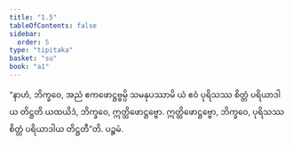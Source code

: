 ```yaml
---
title: "1.5"
tableOfContents: false
sidebar:
  order: 5
type: "tipitaka"
basket: "su"
book: "a1"
---
```



<DynamicBreadcrumb />

<Division number="5" book="a1" e="ch" v="15" p="2">

<Paragraph number="11" book="a1">
“နာဟံ, ဘိက္ခဝေ, အညံ ဧကဖောဋ္ဌဗ္ဗမ္ပိ သမနုပဿာမိ ယံ ဧဝံ ပုရိသဿ စိတ္တံ ပရိယာဒါယ တိဋ္ဌတိ ယထယိဒံ, ဘိက္ခဝေ, ဣတ္ထိဖောဋ္ဌဗ္ဗော. ဣတ္ထိဖောဋ္ဌဗ္ဗော, ဘိက္ခဝေ, ပုရိသဿ စိတ္တံ ပရိယာဒါယ တိဋ္ဌတီ”တိ.

</Paragraph>
</Division>

<Paragraph number="12" type="center" book="a1">
ပဉ္စမံ.
</Paragraph>